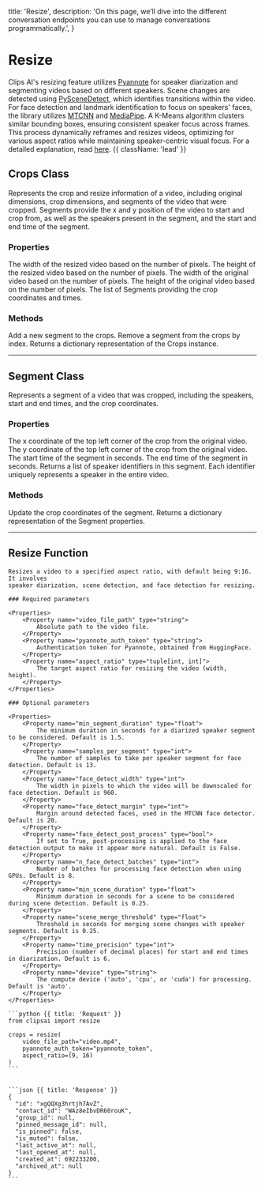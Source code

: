   title: 'Resize',
  description:
    'On this page, we’ll dive into the different conversation endpoints you can use to manage conversations programmatically.',
}

# Resize

Clips AI's resizing feature utilizes
[Pyannote](https://huggingface.co/pyannote/speaker-diarization-3.0) for speaker
diarization and segmenting videos based on different speakers. Scene changes are
detected using [PySceneDetect](https://www.scenedetect.com/docs/0.6.2/), which
identifies transitions within the video. For face detection and landmark identification
to focus on speakers' faces, the library utilizes
[MTCNN](https://github.com/timesler/facenet-pytorch) and
[MediaPipe](https://github.com/google/mediapipe). A K-Means algorithm clusters similar
bounding boxes, ensuring consistent speaker focus across frames. This process
dynamically reframes and resizes videos, optimizing for various aspect ratios while
maintaining speaker-centric visual focus. For a detailed explanation, read [here](https://drive.google.com/file/d/13Oj38gIW8U6OfALtQR5AIDMQ9ZaLw_4O/view?usp=sharing). {{ className: 'lead' }}

## Crops Class

Represents the crop and resize information of a video, including original dimensions,
crop dimensions, and segments of the video that were cropped. Segments provide the x and
y position of the video to start and crop from, as well as the speakers present in the
segment, and the start and end time of the segment.

### Properties

<Properties>
    <Property name="crop_width" type="int">
        The width of the resized video based on the number of pixels.
    </Property>
    <Property name="crop_height" type="int">
        The height of the resized video based on the number of pixels.
    </Property>
    <Property name="original_width" type="int">
        The width of the original video based on the number of pixels.
    </Property>
    <Property name="original_height" type="int">
        The height of the original video based on the number of pixels.
    </Property>
    <Property name="segments" type="List[Segment]">
        The list of Segments providing the crop coordinates and times.
    </Property>
</Properties>

### Methods

<Properties>
    <Property name="add_segment(segment: Segment)" type="None">
        Add a new segment to the crops.
    </Property>
    <Property name="remove_segment(index: int)" type="Segment">
        Remove a segment from the crops by index.
    </Property>
    <Property name="to_dict()" type="dict">
        Returns a dictionary representation of the Crops instance.
    </Property>
</Properties>

---

## Segment Class

Represents a segment of a video that was cropped, including the speakers, start and end
times, and the crop coordinates.

### Properties

<Properties>
    <Property name="x" type="int">
        The x coordinate of the top left corner of the crop from the original video.
    </Property>
    <Property name="y" type="int">
        The y coordinate of the top left corner of the crop from the original video.
    </Property>
    <Property name="start_time" type="float">
        The start time of the segment in seconds.
    </Property>
    <Property name="end_time" type="float">
        The end time of the segment in seconds.
    </Property>
    <Property name="speakers" type="List[int]">
        Returns a list of speaker identifiers in this segment. Each identifier 
        uniquely represents a speaker in the entire video.
    </Property>
</Properties>

### Methods

<Properties>
    <Property name="update_coordinates(x: int, y: int)" type="None">
        Update the crop coordinates of the segment.
    </Property>
    <Property name="to_dict()" type="dict">
        Returns a dictionary representation of the Segment properties.
    </Property>
</Properties>


---

## Resize Function

<Row>
  <Col>

    Resizes a video to a specified aspect ratio, with default being 9:16. It involves 
    speaker diarization, scene detection, and face detection for resizing.

    ### Required parameters

    <Properties>
        <Property name="video_file_path" type="string">
            Absolute path to the video file.
        </Property>
        <Property name="pyannote_auth_token" type="string">
            Authentication token for Pyannote, obtained from HuggingFace.
        </Property>
        <Property name="aspect_ratio" type="tuple[int, int]">
            The target aspect ratio for resizing the video (width, height).
        </Property>
    </Properties>

    ### Optional parameters

    <Properties>
        <Property name="min_segment_duration" type="float">
            The minimum duration in seconds for a diarized speaker segment to be considered. Default is 1.5.
        </Property>
        <Property name="samples_per_segment" type="int">
            The number of samples to take per speaker segment for face detection. Default is 13.
        </Property>
        <Property name="face_detect_width" type="int">
            The width in pixels to which the video will be downscaled for face detection. Default is 960.
        </Property>
        <Property name="face_detect_margin" type="int">
            Margin around detected faces, used in the MTCNN face detector. Default is 20.
        </Property>
        <Property name="face_detect_post_process" type="bool">
            If set to True, post-processing is applied to the face detection output to make it appear more natural. Default is False.
        </Property>
        <Property name="n_face_detect_batches" type="int">
            Number of batches for processing face detection when using GPUs. Default is 8.
        </Property>
        <Property name="min_scene_duration" type="float">
            Minimum duration in seconds for a scene to be considered during scene detection. Default is 0.25.
        </Property>
        <Property name="scene_merge_threshold" type="float">
            Threshold in seconds for merging scene changes with speaker segments. Default is 0.25.
        </Property>
        <Property name="time_precision" type="int">
            Precision (number of decimal places) for start and end times in diarization. Default is 6.
        </Property>
        <Property name="device" type="string">
            The compute device ('auto', 'cpu', or 'cuda') for processing. Default is 'auto'.
        </Property>
    </Properties>

  </Col>

  <Col sticky>

    ```python {{ title: 'Request' }}
    from clipsai import resize

    crops = resize(
        video_file_path="video.mp4",
        pyannote_auth_token="pyannote_token",
        aspect_ratio=(9, 16)
    )
    ```


    ```json {{ title: 'Response' }}
    {
      "id": "xgQQXg3hrtjh7AvZ",
      "contact_id": "WAz8eIbvDR60rouK",
      "group_id": null,
      "pinned_message_id": null,
      "is_pinned": false,
      "is_muted": false,
      "last_active_at": null,
      "last_opened_at": null,
      "created_at": 692233200,
      "archived_at": null
    }
    ```

  </Col>
</Row>

